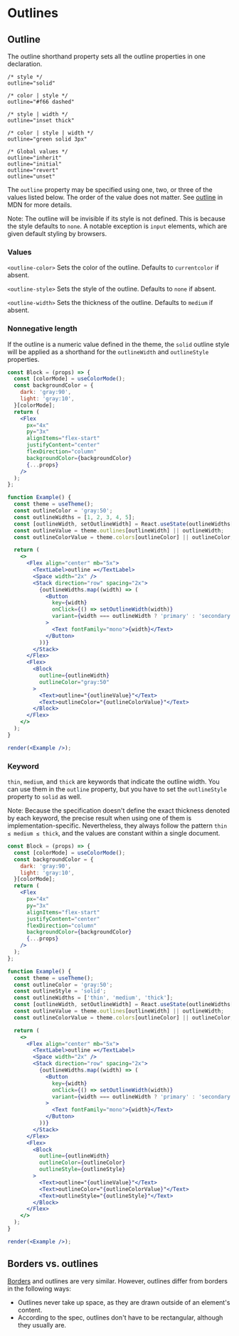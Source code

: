 
# Outlines

<ThemeParser theme="outlines" />

## Outline

The outline shorthand property sets all the outline properties in one declaration.

```
/* style */
outline="solid"

/* color | style */
outline="#f66 dashed"

/* style | width */
outline="inset thick"

/* color | style | width */
outline="green solid 3px"

/* Global values */
outline="inherit"
outline="initial"
outline="revert"
outline="unset"
```

The `outline` property may be specified using one, two, or three of the values listed below. The order of the value does not matter. See [outline](https://developer.mozilla.org/en-US/docs/Web/CSS/outline) in MDN for more details.

Note: The outline will be invisible if its style is not defined. This is because the style defaults to `none`. A notable exception is `input` elements, which are given default styling by browsers.

### Values

`<outline-color>`
Sets the color of the outline. Defaults to `currentcolor` if absent.

`<outline-style>`
Sets the style of the outline. Defaults to `none` if absent.

`<outline-width>`
Sets the thickness of the outline. Defaults to `medium` if absent.

### Nonnegative length

If the outline is a numeric value defined in the theme, the `solid` outline style will be applied as a shorthand for the `outlineWidth` and `outlineStyle` properties.

```jsx noInline
const Block = (props) => {
  const [colorMode] = useColorMode();
  const backgroundColor = {
    dark: 'gray:90',
    light: 'gray:10',
  }[colorMode];
  return (
    <Flex
      px="4x"
      py="3x"
      alignItems="flex-start"
      justifyContent="center"
      flexDirection="column"
      backgroundColor={backgroundColor}
      {...props}
    />
  );
};

function Example() {
  const theme = useTheme();
  const outlineColor = 'gray:50';
  const outlineWidths = [1, 2, 3, 4, 5];
  const [outlineWidth, setOutlineWidth] = React.useState(outlineWidths[0]);
  const outlineValue = theme.outlines[outlineWidth] || outlineWidth;
  const outlineColorValue = theme.colors[outlineColor] || outlineColor;

  return (
    <>
      <Flex align="center" mb="5x">
        <TextLabel>outline =</TextLabel>
        <Space width="2x" />
        <Stack direction="row" spacing="2x">
          {outlineWidths.map((width) => (
            <Button
              key={width}
              onClick={() => setOutlineWidth(width)}
              variant={width === outlineWidth ? 'primary' : 'secondary'}
            >
              <Text fontFamily="mono">{width}</Text>
            </Button>
          ))}
        </Stack>
      </Flex>
      <Flex>
        <Block
          outline={outlineWidth}
          outlineColor="gray:50"
        >
          <Text>outline="{outlineValue}"</Text>
          <Text>outlineColor="{outlineColorValue}"</Text>
        </Block>
      </Flex>
    </>
  );
}

render(<Example />);
```

### Keyword

`thin`, `medium`, and `thick` are keywords that indicate the outline width. You can use them in the `outline` property, but you have to set the `outlineStyle` property to `solid` as well.

Note: Because the specification doesn't define the exact thickness denoted by each keyword, the precise result when using one of them is implementation-specific. Nevertheless, they always follow the pattern `thin ≤ medium ≤ thick`, and the values are constant within a single document.

```jsx noInline
const Block = (props) => {
  const [colorMode] = useColorMode();
  const backgroundColor = {
    dark: 'gray:90',
    light: 'gray:10',
  }[colorMode];
  return (
    <Flex
      px="4x"
      py="3x"
      alignItems="flex-start"
      justifyContent="center"
      flexDirection="column"
      backgroundColor={backgroundColor}
      {...props}
    />
  );
};

function Example() {
  const theme = useTheme();
  const outlineColor = 'gray:50';
  const outlineStyle = 'solid';
  const outlineWidths = ['thin', 'medium', 'thick'];
  const [outlineWidth, setOutlineWidth] = React.useState(outlineWidths[0]);
  const outlineValue = theme.outlines[outlineWidth] || outlineWidth;
  const outlineColorValue = theme.colors[outlineColor] || outlineColor;

  return (
    <>
      <Flex align="center" mb="5x">
        <TextLabel>outline =</TextLabel>
        <Space width="2x" />
        <Stack direction="row" spacing="2x">
          {outlineWidths.map((width) => (
            <Button
              key={width}
              onClick={() => setOutlineWidth(width)}
              variant={width === outlineWidth ? 'primary' : 'secondary'}
            >
              <Text fontFamily="mono">{width}</Text>
            </Button>
          ))}
        </Stack>
      </Flex>
      <Flex>
        <Block
          outline={outlineWidth}
          outlineColor={outlineColor}
          outlineStyle={outlineStyle}
        >
          <Text>outline="{outlineValue}"</Text>
          <Text>outlineColor="{outlineColorValue}"</Text>
          <Text>outlineStyle="{outlineStyle}"</Text>
        </Block>
      </Flex>
    </>
  );
}

render(<Example />);
```

## Borders vs. outlines

[Borders](./borders) and outlines are very similar. However, outlines differ from borders in the following ways:

* Outlines never take up space, as they are drawn outside of an element's content.
* According to the spec, outlines don't have to be rectangular, although they usually are.
